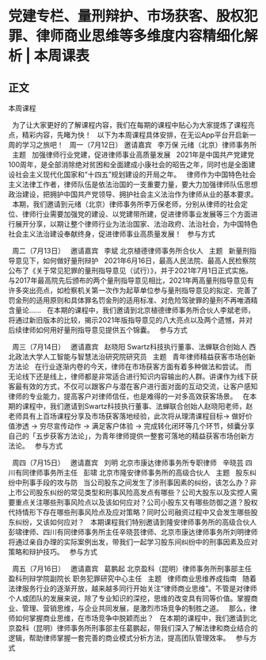 # 党建专栏、量刑辩护、市场获客、股权犯罪、律师商业思维等多维度内容精细化解析 | 本周课表
## 正文
本周课程
 

 
为了让大家更好的了解课程内容，我们在每期的课程中贴心为大家提炼了课程亮点，精彩内容，先睹为快！
 
以下为本周课程具体安排，在无讼App平台开启新一周的学习之旅吧！
 
周一（7月12日）
邀请嘉宾
 
李万保
元绪（北京）律师事务所
 
主题
 
加强律师行业党建，促进律师事业高质量发展
 
2021年是中国共产党建党100周年，是全部消除绝对贫困和全面建成小康社会的昭告之年，同时也是全面建设社会主义现代化国家和“十四五”规划建设的开局之年。
 
律师作为中国特色社会主义法律工作者，律师队伍是依法治国的一支重要力量，要大力加强律师队伍思想政治建设，把拥护中国共产党领导、拥护社会主义法治作为律师从业的基本要求。
 
本期，我们邀请到元绪（北京）律师事务所李万保老师，分别从律师的社会定位、律师行业需要加强党的建设、以党建带所建，促进律师事业发展等三个方面进行展开分享，以期让整个律师行业为法治国家、法治政府、法治社会，为中国特色社会主义法治建设奉献终身，促进律师事业高质量发展！
 
参与方式
 

 
周二（7月13日）
 
邀请嘉宾
 
李斌
北京植德律师事务所合伙人
 
主题
 
新量刑指导意见下，如何做好量刑辩护
 
2021年6月16日，最高人民法院、最高人民检察院公布了《关于常见犯罪的量刑指导意见（试行）》，并于2021年7月1日正式实施。
 
与2017年最高院先后颁布的两个量刑指导意见相比，2021年两高量刑指导意见有许多突出亮点，如检察机关第一次作为起草单位参与量刑指导意见的拟定、完善了罚金刑的适用原则和具体罪名罚金刑的适用标准、对危险驾驶罪的量刑不再唯酒精含量论......
 
在本期的课程中，我们邀请到北京植德律师事务所合伙人李斌老师，将通过新旧版本的比较，揭示2021年版指导意见的八大亮点以及两个遗憾，并对后续律师如何用好量刑指导意见提供五个锦囊。
 
参与方式
 

 
周三（7月14日）
 
邀请嘉宾
 
赵晓阳
Swartz科技执行董事、法蝉联合创始人
西北政法大学人工智能与智慧法治研究院研究员
 
主题
 
青年律师精益获客市场创新方法论
 
在行业逐渐内卷的今天，律师在市场获客方面有着多种做法和尝试。 而无论线下还是线上，律师都是非常适合进行知识内容输出的人群。讲课作为线下获客最有效的方式，不仅可以跟客户与潜在客户进行面对面的互动交流，让客户感知律师的专业能力，提高客户对律师信任，也是难得的一对多高效获客场景。
 
在本期的课程中，我们邀请到Swartz科技执行董事、法蝉联合创始人赵晓阳老师，赵老师具有上百场课程分享及市场获客落地经验，此次将从理清课程目标→ 做好价值渗透 → 穷尽宣传动作 → 满足客户体验 → 完成转化闭环等几个环节，倾囊分享自己的「五步获客方法论」，为青年律师提供一整套可落地的精益获客市场创新方法论。
 
参与方式
 

 
周四（7月15日）
 
邀请嘉宾
 
刘明
北京市康达律师事务所专职律师
 
辛晓芸
四川有同律师事务所主任
 
彭啸
北京市隆安律师事务所的高级合伙人
 
主题
 
股东纠纷中刑事手段的攻与防
 
当公司股东之间发生了涉刑事因素的纠纷，该怎么办？非上市公司股东纠纷的常见类型和刑事风险高发点有哪些？公司大股东以及实控人需要重点关注哪些刑事风险点以及该如何应对？公司小股东又有哪些防御之道？股权代持情形下存在哪些刑事风险点及应对策略？同时公司融资过程中又会发生哪些股东纠纷，又该如何应对？
 
本期课程我们特别邀请到隆安律师事务所的高级合伙人彭啸律师、四川有同律师事务所主任辛晓芸律师、北京市康达律师事务所刘明律师将通过亲自办理的实际案例出发，带我们一起学习股东间纠纷中的刑事因素及应对策略和辩护技巧。
 
参与方式
 

 
周五（7月16日）
 
邀请嘉宾
 
葛鹏起
北京盈科（昆明）律师事务所刑事部主任
盈科刑辩学院副院长
职务犯罪研究中心主任
 
主题
 
律师商业思维养成指南
 
随着法律服务行业的逐渐开放，越来越多同行开始关注“律师商业思维”。不管是对律师个人或团队的发展来说，除了专业知识的深挖，思维的改变具有同等价值。掌握商业、管理、营销思维，与企业共同发展，是激烈市场竞争的制胜之道。
 
那么，律师如何掌握商业思维，在市场竞争中脱颖而出？
 
在本期的课程中，我们邀请到北京盈科（昆明）律师事务所刑事部主任葛鹏起，带我们深入了解法律和商业结合的逻辑，帮助律师掌握一套完善的商业模式分析方法，提高团队管理效率。
 
参与方式
 

